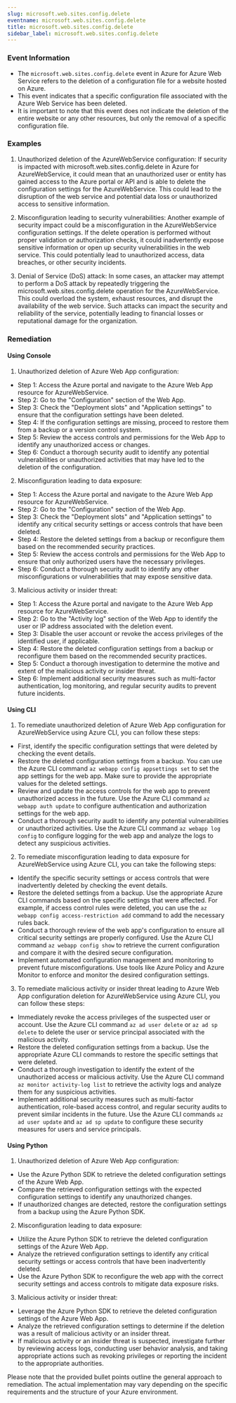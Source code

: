 ```yaml
--- 
slug: microsoft.web.sites.config.delete
eventname: microsoft.web.sites.config.delete
title: microsoft.web.sites.config.delete
sidebar_label: microsoft.web.sites.config.delete
---
```

                       
### Event Information

- The `microsoft.web.sites.config.delete` event in Azure for Azure Web Service refers to the deletion of a configuration file for a website hosted on Azure.
- This event indicates that a specific configuration file associated with the Azure Web Service has been deleted.
- It is important to note that this event does not indicate the deletion of the entire website or any other resources, but only the removal of a specific configuration file.


### Examples

1. Unauthorized deletion of the AzureWebService configuration: If security is impacted with microsoft.web.sites.config.delete in Azure for AzureWebService, it could mean that an unauthorized user or entity has gained access to the Azure portal or API and is able to delete the configuration settings for the AzureWebService. This could lead to the disruption of the web service and potential data loss or unauthorized access to sensitive information.

2. Misconfiguration leading to security vulnerabilities: Another example of security impact could be a misconfiguration in the AzureWebService configuration settings. If the delete operation is performed without proper validation or authorization checks, it could inadvertently expose sensitive information or open up security vulnerabilities in the web service. This could potentially lead to unauthorized access, data breaches, or other security incidents.

3. Denial of Service (DoS) attack: In some cases, an attacker may attempt to perform a DoS attack by repeatedly triggering the microsoft.web.sites.config.delete operation for the AzureWebService. This could overload the system, exhaust resources, and disrupt the availability of the web service. Such attacks can impact the security and reliability of the service, potentially leading to financial losses or reputational damage for the organization.

### Remediation

#### Using Console

1. Unauthorized deletion of Azure Web App configuration: 
- Step 1: Access the Azure portal and navigate to the Azure Web App resource for AzureWebService.
- Step 2: Go to the "Configuration" section of the Web App.
- Step 3: Check the "Deployment slots" and "Application settings" to ensure that the configuration settings have been deleted.
- Step 4: If the configuration settings are missing, proceed to restore them from a backup or a version control system.
- Step 5: Review the access controls and permissions for the Web App to identify any unauthorized access or changes.
- Step 6: Conduct a thorough security audit to identify any potential vulnerabilities or unauthorized activities that may have led to the deletion of the configuration.

2. Misconfiguration leading to data exposure:
- Step 1: Access the Azure portal and navigate to the Azure Web App resource for AzureWebService.
- Step 2: Go to the "Configuration" section of the Web App.
- Step 3: Check the "Deployment slots" and "Application settings" to identify any critical security settings or access controls that have been deleted.
- Step 4: Restore the deleted settings from a backup or reconfigure them based on the recommended security practices.
- Step 5: Review the access controls and permissions for the Web App to ensure that only authorized users have the necessary privileges.
- Step 6: Conduct a thorough security audit to identify any other misconfigurations or vulnerabilities that may expose sensitive data.

3. Malicious activity or insider threat:
- Step 1: Access the Azure portal and navigate to the Azure Web App resource for AzureWebService.
- Step 2: Go to the "Activity log" section of the Web App to identify the user or IP address associated with the deletion event.
- Step 3: Disable the user account or revoke the access privileges of the identified user, if applicable.
- Step 4: Restore the deleted configuration settings from a backup or reconfigure them based on the recommended security practices.
- Step 5: Conduct a thorough investigation to determine the motive and extent of the malicious activity or insider threat.
- Step 6: Implement additional security measures such as multi-factor authentication, log monitoring, and regular security audits to prevent future incidents.

#### Using CLI

1. To remediate unauthorized deletion of Azure Web App configuration for AzureWebService using Azure CLI, you can follow these steps:

- First, identify the specific configuration settings that were deleted by checking the event details.
- Restore the deleted configuration settings from a backup. You can use the Azure CLI command `az webapp config appsettings set` to set the app settings for the web app. Make sure to provide the appropriate values for the deleted settings.
- Review and update the access controls for the web app to prevent unauthorized access in the future. Use the Azure CLI command `az webapp auth update` to configure authentication and authorization settings for the web app.
- Conduct a thorough security audit to identify any potential vulnerabilities or unauthorized activities. Use the Azure CLI command `az webapp log config` to configure logging for the web app and analyze the logs to detect any suspicious activities.

2. To remediate misconfiguration leading to data exposure for AzureWebService using Azure CLI, you can take the following steps:

- Identify the specific security settings or access controls that were inadvertently deleted by checking the event details.
- Restore the deleted settings from a backup. Use the appropriate Azure CLI commands based on the specific settings that were affected. For example, if access control rules were deleted, you can use the `az webapp config access-restriction add` command to add the necessary rules back.
- Conduct a thorough review of the web app's configuration to ensure all critical security settings are properly configured. Use the Azure CLI command `az webapp config show` to retrieve the current configuration and compare it with the desired secure configuration.
- Implement automated configuration management and monitoring to prevent future misconfigurations. Use tools like Azure Policy and Azure Monitor to enforce and monitor the desired configuration settings.

3. To remediate malicious activity or insider threat leading to Azure Web App configuration deletion for AzureWebService using Azure CLI, you can follow these steps:

- Immediately revoke the access privileges of the suspected user or account. Use the Azure CLI command `az ad user delete` or `az ad sp delete` to delete the user or service principal associated with the malicious activity.
- Restore the deleted configuration settings from a backup. Use the appropriate Azure CLI commands to restore the specific settings that were deleted.
- Conduct a thorough investigation to identify the extent of the unauthorized access or malicious activity. Use the Azure CLI command `az monitor activity-log list` to retrieve the activity logs and analyze them for any suspicious activities.
- Implement additional security measures such as multi-factor authentication, role-based access control, and regular security audits to prevent similar incidents in the future. Use the Azure CLI commands `az ad user update` and `az ad sp update` to configure these security measures for users and service principals.

#### Using Python

1. Unauthorized deletion of Azure Web App configuration:
- Use the Azure Python SDK to retrieve the deleted configuration settings of the Azure Web App.
- Compare the retrieved configuration settings with the expected configuration settings to identify any unauthorized changes.
- If unauthorized changes are detected, restore the configuration settings from a backup using the Azure Python SDK.

2. Misconfiguration leading to data exposure:
- Utilize the Azure Python SDK to retrieve the deleted configuration settings of the Azure Web App.
- Analyze the retrieved configuration settings to identify any critical security settings or access controls that have been inadvertently deleted.
- Use the Azure Python SDK to reconfigure the web app with the correct security settings and access controls to mitigate data exposure risks.

3. Malicious activity or insider threat:
- Leverage the Azure Python SDK to retrieve the deleted configuration settings of the Azure Web App.
- Analyze the retrieved configuration settings to determine if the deletion was a result of malicious activity or an insider threat.
- If malicious activity or an insider threat is suspected, investigate further by reviewing access logs, conducting user behavior analysis, and taking appropriate actions such as revoking privileges or reporting the incident to the appropriate authorities.

Please note that the provided bullet points outline the general approach to remediation. The actual implementation may vary depending on the specific requirements and the structure of your Azure environment.


 